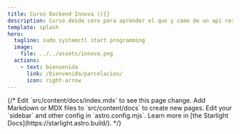 ```yaml
---
title: Curso Backend Innova (){}
description: Curso desde cero para aprender el que y como de un api rest
template: splash
hero:
  tagline: sudo systemctl start programming
  image:
    file: ../../assets/innova.png
  actions:
    - text: bienvenida
      link: /bienvenida/parcelacion/
      icon: right-arrow
---
```



<CardGrid time>
	{/* <Card title="Update content" icon="pencil">
		Edit `src/content/docs/index.mdx` to see this page change.
	</Card>
	<Card title="Add new content" icon="add-document">
		Add Markdown or MDX files to `src/content/docs` to create new pages.
	</Card>
	<Card title="Configure your site" icon="setting">
		Edit your `sidebar` and other config in `astro.config.mjs`.
	</Card>
	<Card title="Read the docs" icon="open-book">
		Learn more in [the Starlight Docs](https://starlight.astro.build/).
	</Card> */}
</CardGrid>
